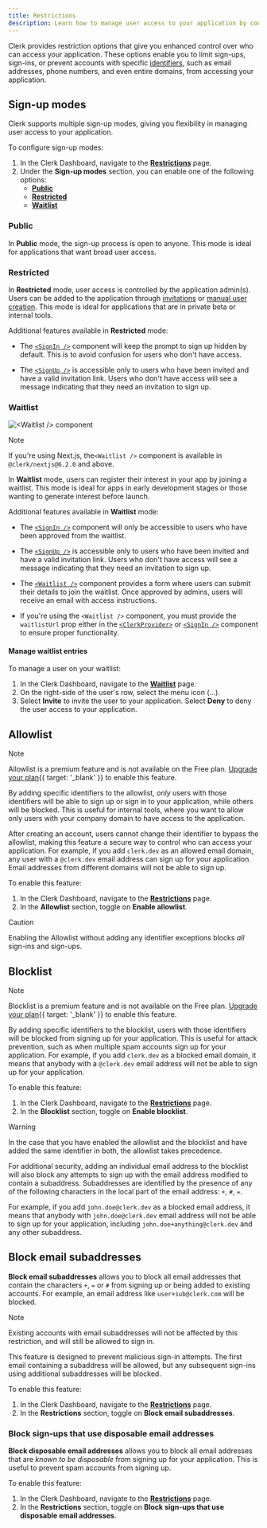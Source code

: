 ```yaml
---
title: Restrictions
description: Learn how to manage user access to your application by configuring Clerk's access restrictions.
---
```


Clerk provides restriction options that give you enhanced control over who can access your application. These options enable you to limit sign-ups, sign-ins, or prevent accounts with specific [identifiers](/docs/authentication/configuration/sign-up-sign-in-options#identifiers), such as email addresses, phone numbers, and even entire domains, from accessing your application.

## Sign-up modes

Clerk supports multiple sign-up modes, giving you flexibility in managing user access to your application.

To configure sign-up modes:

1. In the Clerk Dashboard, navigate to the [**Restrictions**](https://dashboard.clerk.com/last-active?path=user-authentication/restrictions) page.
1. Under the **Sign-up modes** section, you can enable one of the following options:
   - **[Public](#public)**
   - **[Restricted](#restricted)**
   - **[Waitlist](#waitlist)**

### Public

In **Public** mode, the sign-up process is open to anyone. This mode is ideal for applications that want broad user access.

### Restricted

In **Restricted** mode, user access is controlled by the application admin(s). Users can be added to the application through [invitations](/docs/users/invitations) or [manual user creation](/docs/users/creating-users). This mode is ideal for applications that are in private beta or internal tools.

Additional features available in **Restricted** mode:

- The [`<SignIn />`](/docs/components/authentication/sign-in) component will keep the prompt to sign up hidden by default. This is to avoid confusion for users who don't have access.

- The [`<SignUp />`](/docs/components/authentication/sign-up) is accessible only to users who have been invited and have a valid invitation link. Users who don't have access will see a message indicating that they need an invitation to sign up.

### Waitlist

![\<Waitlist /> component](/docs/images/ui-components/waitlist.svg)

> [!NOTE]
> If you're using Next.js, the`<Waitlist />` component is available in `@clerk/nextjs@6.2.0` and above.

In **Waitlist** mode, users can register their interest in your app by joining a waitlist. This mode is ideal for apps in early development stages or those wanting to generate interest before launch.

Additional features available in **Waitlist** mode:

- The [`<SignIn />`](/docs/components/authentication/sign-in) component will only be accessible to users who have been approved from the waitlist.

- The [`<SignUp />`](/docs/components/authentication/sign-up) is accessible only to users who have been invited and have a valid invitation link. Users who don't have access will see a message indicating that they need an invitation to sign up.

- The [`<Waitlist />`](/docs/components/waitlist) component provides a form where users can submit their details to join the waitlist. Once approved by admins, users will receive an email with access instructions.

- If you're using the `<Waitlist />` component, you must provide the `waitlistUrl` prop either in the [`<ClerkProvider>`](/docs/components/clerk-provider#properties) or [`<SignIn />`](/docs/components/authentication/sign-in#properties) component to ensure proper functionality.

#### Manage waitlist entries

To manage a user on your waitlist:

1. In the Clerk Dashboard, navigate to the [**Waitlist**](https://dashboard.clerk.com/last-active?path=waitlist) page.
1. On the right-side of the user's row, select the menu icon (...).
1. Select **Invite** to invite the user to your application. Select **Deny** to deny the user access to your application.

## Allowlist

> [!NOTE]
> Allowlist is a premium feature and is not available on the Free plan. [Upgrade your plan](/pricing){{ target: '_blank' }} to enable this feature.

By adding specific identifiers to the allowlist, _only_ users with those identifiers will be able to sign up or sign in to your application, while others will be blocked. This is useful for internal tools, where you want to allow only users with your company domain to have access to the application.

After creating an account, users cannot change their identifier to bypass the allowlist, making this feature a secure way to control who can access your application. For example, if you add `clerk.dev` as an allowed email domain, any user with a `@clerk.dev` email address can sign up for your application. Email addresses from different domains will not be able to sign up.

To enable this feature:

1. In the Clerk Dashboard, navigate to the [**Restrictions**](https://dashboard.clerk.com/last-active?path=user-authentication/restrictions) page.
1. In the **Allowlist** section, toggle on **Enable allowlist**.

> [!CAUTION]
> Enabling the Allowlist without adding any identifier exceptions blocks _all_ sign-ins and sign-ups.

## Blocklist

> [!NOTE]
> Blocklist is a premium feature and is not available on the Free plan. [Upgrade your plan](/pricing){{ target: '_blank' }} to enable this feature.

By adding specific identifiers to the blocklist, users with those identifiers will be blocked from signing up for your application. This is useful for attack prevention, such as when multiple spam accounts sign up for your application. For example, if you add `clerk.dev` as a blocked email domain, it means that anybody with a `@clerk.dev` email address will not be able to sign up for your application.

To enable this feature:

1. In the Clerk Dashboard, navigate to the [**Restrictions**](https://dashboard.clerk.com/last-active?path=user-authentication/restrictions) page.
1. In the **Blocklist** section, toggle on **Enable blocklist**.

> [!WARNING]
> In the case that you have enabled the allowlist and the blocklist and have added the same identifier in both, the allowlist takes precedence.

For additional security, adding an individual email address to the blocklist will also block any attempts to sign up with the email address modified to contain a subaddress. Subaddresses are identified by the presence of any of the following characters in the local part of the email address: `+`, `#`, `=`.

For example, if you add `john.doe@clerk.dev` as a blocked email address, it means that anybody with `john.doe@clerk.dev` email address will not be able to sign up for your application, including `john.doe+anything@clerk.dev` and any other subaddress.

## Block email subaddresses

**Block email subaddresses** allows you to block all email addresses that contain the characters `+`, `=` or `#` from signing up or being added to existing accounts. For example, an email address like `user+sub@clerk.com` will be blocked.

> [!NOTE]
> Existing accounts with email subaddresses will not be affected by this restriction, and will still be allowed to sign in.
>
> This feature is designed to prevent malicious sign-in attempts. The first email containing a subaddress will be allowed, but any subsequent sign-ins using additional subaddresses will be blocked.

To enable this feature:

1. In the Clerk Dashboard, navigate to the [**Restrictions**](https://dashboard.clerk.com/last-active?path=user-authentication/restrictions) page.
1. In the **Restrictions** section, toggle on **Block email subaddresses**.

### Block sign-ups that use disposable email addresses

**Block disposable email addresses** allows you to block all email addresses that are _known to be disposable_ from signing up for your application. This is useful to prevent spam accounts from signing up.

To enable this feature:

1. In the Clerk Dashboard, navigate to the [**Restrictions**](https://dashboard.clerk.com/last-active?path=user-authentication/restrictions) page.
1. In the **Restrictions** section, toggle on **Block sign-ups that use disposable email addresses**.
